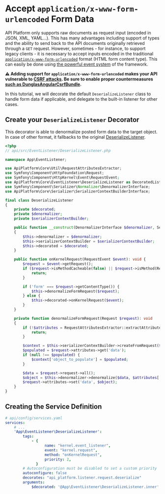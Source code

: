 # Accept `application/x-www-form-urlencoded` Form Data

API Platform only supports raw documents as request input (encoded in JSON, XML, YAML...). This has many advantages including support of types and the ability to send back to the API documents originally retrieved through a `GET` request.
However, sometimes - for instance, to support legacy clients - it is necessary to accept inputs encoded in the traditional [`application/x-www-form-urlencoded`](https://www.w3.org/TR/html401/interact/forms.html#h-17.13.4.1) format (HTML form content type). This can easily be done using [the powerful event system](events.md) of the framework.

**⚠ Adding support for `application/x-www-form-urlencoded` makes your API vulnerable to [CSRF attacks](<https://www.owasp.org/index.php/Cross-Site_Request_Forgery_(CSRF)>). Be sure to enable proper countermeasures [such as DunglasAngularCsrfBundle](https://github.com/dunglas/DunglasAngularCsrfBundle).**

In this tutorial, we will decorate the default `DeserializeListener` class to handle form data if applicable, and delegate to the built-in listener for other cases.

## Create your `DeserializeListener` Decorator

This decorator is able to denormalize posted form data to the target object. In case of other format, it fallbacks to the original [DeserializeListener](https://github.com/api-platform/core/blob/91dc2a4d6eeb79ea8dec26b41e800827336beb1a/src/Bridge/Symfony/Bundle/Resources/config/api.xml#L85-L91).

```php
<?php
// api/src/EventListener/DeserializeListener.php

namespace App\EventListener;

use ApiPlatform\Core\Util\RequestAttributesExtractor;
use Symfony\Component\HttpFoundation\Request;
use Symfony\Component\HttpKernel\Event\RequestEvent;
use ApiPlatform\Core\EventListener\DeserializeListener as DecoratedListener;
use Symfony\Component\Serializer\Normalizer\DenormalizerInterface;
use ApiPlatform\Core\Serializer\SerializerContextBuilderInterface;

final class DeserializeListener
{
    private $decorated;
    private $denormalizer;
    private $serializerContextBuilder;

    public function __construct(DenormalizerInterface $denormalizer, SerializerContextBuilderInterface $serializerContextBuilder, DecoratedListener $decorated)
    {
        $this->denormalizer = $denormalizer;
        $this->serializerContextBuilder = $serializerContextBuilder;
        $this->decorated = $decorated;
    }

    public function onKernelRequest(RequestEvent $event): void {
        $request = $event->getRequest();
        if ($request->isMethodCacheable(false) || $request->isMethod(Request::METHOD_DELETE)) {
            return;
        }

        if ('form' === $request->getContentType()) {
            $this->denormalizeFormRequest($request);
        } else {
            $this->decorated->onKernelRequest($event);
        }
    }

    private function denormalizeFormRequest(Request $request): void
    {
        if (!$attributes = RequestAttributesExtractor::extractAttributes($request)) {
            return;
        }

        $context = $this->serializerContextBuilder->createFromRequest($request, false, $attributes);
        $populated = $request->attributes->get('data');
        if (null !== $populated) {
            $context['object_to_populate'] = $populated;
        }

        $data = $request->request->all();
        $object = $this->denormalizer->denormalize($data, $attributes['resource_class'], null, $context);
        $request->attributes->set('data', $object);
    }
}
```

## Creating the Service Definition

```yaml
# api/config/services.yaml
services:
    # ...
    'App\EventListener\DeserializeListener':
        tags:
            - {
                  name: "kernel.event_listener",
                  event: "kernel.request",
                  method: "onKernelRequest",
                  priority: 2,
              }
        # Autoconfiguration must be disabled to set a custom priority
        autoconfigure: false
        decorates: "api_platform.listener.request.deserialize"
        arguments:
            $decorated: '@App\EventListener\DeserializeListener.inner'
```
